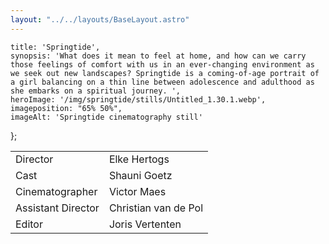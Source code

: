 ```yaml
---
layout: "../../layouts/BaseLayout.astro"
---
```

    title: 'Springtide',
    synopsis: 'What does it mean to feel at home, and how can we carry those feelings of comfort with us in an ever-changing environment as we seek out new landscapes? Springtide is a coming-of-age portrait of a girl balancing on a thin line between adolescence and adulthood as she embarks on a spiritual journey. ',
    heroImage: '/img/springtide/stills/Untitled_1.30.1.webp',
    imageposition: "65% 50%",
    imageAlt: 'Springtide cinematography still'
};

<ProjectHero title={meta.title} synopsis={meta.synopsis} heroImage={meta.heroImage} alt={meta.imageAlt} imageposition={meta.imageposition} />

<ContentPicture image="/img/springtide/stills/20190317_Springtide_1.26.2.webp" alt={meta.imageAlt} />

<section class="hero" >
    <div class="hero-content ">           
        <table class="table-auto border-separate border-spacing-x-3 text-base-200">
            <tbody>
                <tr>
                    <td class="text-right font-bold">Director</td>
                    <td class="text-left font-light">Elke Hertogs</td>
                </tr>
                <tr>
                    <td class="text-right font-bold">Cast</td>
                    <td class="text-left font-light">Shauni Goetz</td>
                </tr>
                <tr>
                    <td class="text-right font-bold">Cinematographer</td>
                    <td class="text-left font-light">Victor Maes</td>
                </tr>
                <tr>
                    <td class="text-right font-bold">Assistant Director</td>
                    <td class="text-left font-light">Christian van de Pol</td>
                </tr>
                <tr>
                    <td class="text-right font-bold ">Editor</td>
                    <td class="text-left font-light">Joris Vertenten</td>
                </tr>
            </tbody>
        </table>
    </div>  
</section>

<ContentPicture image="/img/springtide/stills/20190317_Springtide_1.27.1.webp" alt={meta.imageAlt} />
<ContentPicture image="/img/springtide/stills/20190317_Springtide_1.69.1.webp" alt={meta.imageAlt} />
<ContentPicture image="/img/springtide/stills/20190317_Springtide_1.70.1.webp" alt={meta.imageAlt} />
<ContentPicture image="/img/springtide/stills/20190317_Springtide_1.59.1.webp" alt={meta.imageAlt} />
<ContentPicture image="/img/springtide/stills/20190317_Springtide_1.75.1.webp" alt={meta.imageAlt} />
<ContentPicture image="/img/springtide/stills/20190317_Springtide_1.55.3.webp" alt={meta.imageAlt} />
<ContentPicture image="/img/springtide/stills/20190317_Springtide_1.34.1.webp" alt={meta.imageAlt} />
<ContentPicture image="/img/springtide/stills/20190317_Springtide_1.63.1.webp" alt={meta.imageAlt} />
<ContentPicture image="/img/springtide/stills/20190317_Springtide_1.67.1.webp" alt={meta.imageAlt} />
<ContentPicture image="/img/springtide/stills/20190317_Springtide_1.64.1.webp" alt={meta.imageAlt} />
<ContentPicture image="/img/springtide/stills/Untitled_1.30.1.webp" alt={meta.imageAlt} />